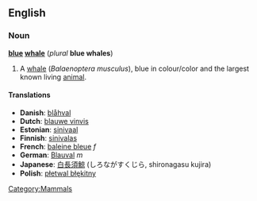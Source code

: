 ==English==
===Noun===
{{wikipedia2|Blue Whale}} <!-- Avoids redirect -->
'''[[blue]] [[whale]]''' (''plural'' '''blue whales''')

#A [[whale]] (''Balaenoptera musculus''), blue in colour/color and the largest known living [[animal]].

====Translations====

*'''Danish''': [[blåhval]]
*'''Dutch''': [[blauwe vinvis]]
*'''Estonian''': [[sinivaal]]
*'''Finnish''': [[sinivalas]]
*'''French''': [[baleine bleue]] ''f''
*'''German''': [[Blauval]] ''m''
*'''Japanese''': [[白長須鯨]] (しろながすくじら, shironagasu kujira)
*'''Polish''': [[płetwal błękitny]]

[[Category:Mammals]]